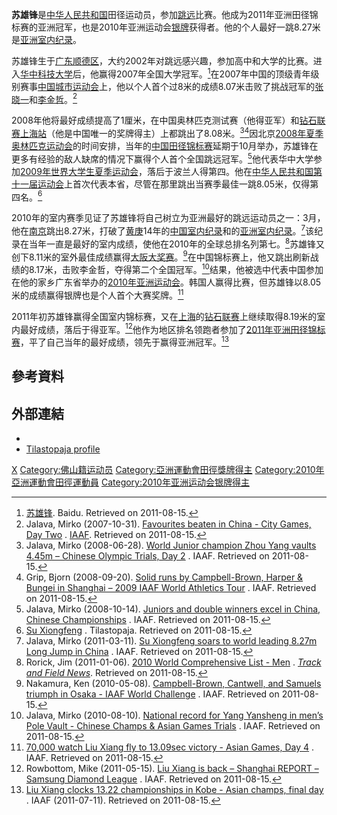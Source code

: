 {{Infobox sportsperson
| name                      = 蘇雄鋒
| image                     = 
| alt                       = 
| real_name                 = 
| native_name               = 
| native_name_lang          = 
| romanizedname             = 
| english_name              = 
| birth_name                = 
| nationality               = 
| national_team             = 
| ethnicity                 = 
| hometown                  = {{CHN-1949}}廣東省佛山市順德縣
| citizenship               = 
| birth_date                = {{Birth date and age|year=1987|month=3|day=21}}
| birth_place               = 
| death_date                = 
| death_place               = 
| resting_place             = 
| resting_place_coordinates = 
| monuments                 = 
| residence                 = 
| education                 = 華中科技大學
| alma_mater                = 華中科技大學
| occupation                = 
| years_active              = 2006 -
| agent                     = 
| height                    = {{height|m=1.81}}
| weight                    = {{weight|kg=70}}
| spouse                    = 
| country                   = 
| sport                     = 田徑
| event                     = 三級跳遠、跳遠、短跑
| collegeteam               = 
| league                    = 
| league_type               = 
| club                      = 
| team                      = 
| turnedpro                 = 
| former_partner            = 
| coach                     = 
| retired                   = 
| coaching                  = 
| worlds                    = 
{{ubl
|'''2009年夏季世界大學運動會'''：跳遠第4名
|'''2010年IAAF鑽石聯賽上海站'''：跳遠第3名
|'''2011年IAAF鑽石聯賽上海站'''：跳遠第2名
|'''2011年夏季世界大學運動會'''：跳遠第1名
|'''2013年IAAF鑽石聯賽上海站'''：跳遠第4名
|'''2013年IAAF世界挑戰賽北京站'''：跳遠第11名
}}
| regionals                 = 
{{ubl
|'''2008年亞洲室內田徑錦標賽'''：跳遠第六名
|'''2010年亞洲田徑大獎賽浦那站'''：跳遠第一名
|'''2010年亞洲田徑大獎賽邦加羅爾站'''：跳遠第八名
|'''2010年亞洲田徑大獎賽清奈站'''：跳遠第七名
|'''2010年亞洲運動會'''：跳遠第二名
|'''2011年亞洲田徑錦標賽'''：跳遠第一名
}}
| nationals                 = 
{{ubl
|'''2007年中國全國大學生運動會男子組'''：跳遠第1名
|'''2007年中國城市運動會男子組'''：跳遠第1名
|'''2008年中國田徑公開賽男子組'''：跳遠第4名
|'''2008年上海國際田徑黃金大獎賽'''：跳遠第3名
|'''2009年墨爾本田徑經典賽'''：跳遠第3名
|'''2009年中國全國運動會男子組'''：跳遠第4名
|'''2010年中國全國室內田徑錦標賽南京站男子組'''：跳遠第1名
|'''2010年大阪大獎賽'''：跳遠第1名
|'''2011年世界大學生運動會田徑選拔賽男子組'''：跳遠第14名
|'''2013年中國全國運動會男子組'''：跳遠第2名
|'''2016年中國全國田徑大獎賽紹興站男子組'''：跳遠第31名
}}
| olympics                  = 
| paralympics               = 
| commonwealth              = 
| highestranking            = 
| pb                        = 
{{ubl
|'''三級跳遠'''：15.32公尺（W：+1.4） （2006年）
|'''跳遠'''：8.27公尺 （2010年 '''中國全國室內田徑錦標賽南京站男子組紀錄'''）
|'''100公尺'''：10.58秒 （2006年）
}}
| medaltemplates            = 
{{MedalCountry|{{CHN-1949}}}}
{{MedalSport|男子田徑}}
{{MedalCompetition|上海國際田徑黃金大獎賽}}
{{MedalBronze|2008年中國上海市|跳遠}}
{{MedalCompetition|墨爾本田徑經典賽}}
{{MedalBronze|2009年澳大利亞墨爾本|跳遠}}
{{MedalCompetition|大阪大獎賽}}
{{MedalGold|2010年日本大阪府|跳遠}}
{{MedalCompetition|IAAF鑽石聯賽上海站}}
{{MedalBronze|2010年中國上海市|跳遠}}
{{MedalSilver|2011年中國上海市|跳遠}}
{{MedalCompetition|亞洲田徑大獎賽浦那站}}
{{MedalGold|2010年印度浦那|跳遠}}
{{MedalCompetition|亞洲運動會}}
{{MedalSilver|2010年中國廣東省廣州市天河區|跳遠}}
{{MedalCompetition|亞洲田徑錦標賽}}
{{MedalGold|2011年日本兵庫縣神戶市|跳遠}}
{{MedalCompetition|夏季世界大學運動會}}
{{MedalGold|2011年中國廣東省深圳市龍崗區|跳遠}}
| show-medals               = 
| updated                   = 2017年6月2日
}}
{{世大運獎牌記錄
|項目=田徑
|a1=2011
|b1=1
|c1=跳遠
}}
'''苏雄锋'''{{BD|1987年|3月21日||}}是[[中华人民共和国|中华人民共和国]]田径运动员，参加[[跳远|跳远]]比赛。他成为2011年亚洲田径锦标赛的亚洲冠军，也是2010年亚洲运动会[[银牌|银牌]]获得者。他的个人最好一跳8.27米是[[亚洲田径纪录列表|亚洲室内纪录]]。

苏雄锋生于[[广东|广东]][[顺德区|顺德区]]，大约2002年对跳远感兴趣，参加高中和大学的比赛。进入[[华中科技大学|华中科技大学]]后，他赢得2007年全国大学冠军。<ref name=Baidu>[http://baike.baidu.com/view/1196248.htm 苏雄锋]. Baidu. Retrieved on 2011-08-15.</ref>在2007年中国的顶级青年级别赛事[[中国城市运动会|中国城市运动会]]上，他以个人首个过8米的成绩8.07米击败了挑战冠军的[[张晓一|张晓一]]和[[李金哲_(跳远运动员)|李金哲]]。<ref>Jalava, Mirko (2007-10-31). [http://www.iaaf.org/news/Kind=2/newsId=42204.html Favourites beaten in China - City Games, Day Two] {{Wayback|url=http://www.iaaf.org/news/Kind=2/newsId=42204.html |date=20080331211914 }}. [[IAAF|IAAF]]. Retrieved on 2011-08-15.</ref>

2008年他将最好成绩提高了1厘米，在中国奥林匹克测试赛（他得亚军）和[[钻石联赛上海站|钻石联赛上海站]]（他是中国唯一的奖牌得主）上都跳出了8.08米。<ref>Jalava, Mirko (2008-06-28). [http://www.iaaf.org/OLY08/news/kind=100/newsid=45510.html World Junior champion Zhou Yang vaults 4.45m – Chinese Olympic Trials, Day 2] {{Wayback|url=http://www.iaaf.org/OLY08/news/kind=100/newsid=45510.html |date=20080708100618 }}. IAAF. Retrieved on 2011-08-15.</ref><ref>Grip, Bjorn (2008-09-20). [http://www.iaaf.org/GP08/news/kind=100/newsid=47787.html Solid runs by Campbell-Brown, Harper & Bungei in Shanghai – 2009 IAAF World Athletics Tour] {{Wayback|url=http://www.iaaf.org/GP08/news/kind=100/newsid=47787.html |date=20081209042523 }}. IAAF. Retrieved on 2011-08-15.</ref>因北京[[2008年夏季奥林匹克运动会|2008年夏季奥林匹克运动会]]的时间安排，当年的[[中国田径锦标赛|中国田径锦标赛]]延期于10月举办，苏雄锋在更多有经验的敌人缺席的情况下赢得个人首个全国跳远冠军。<ref>Jalava, Mirko (2008-10-14). [http://www.iaaf.org/news/kind=100/newsid=48035.html Juniors and double winners excel in China, Chinese Championships] {{Wayback|url=http://www.iaaf.org/news/kind=100/newsid=48035.html |date=20081017060715 }}. IAAF. Retrieved on 2011-08-15.</ref>他代表华中大学参加[[2009年世界大学生夏季运动会田径比赛|2009年世界大学生夏季运动会]]，落后于波兰人{{link-en|马辛·斯塔扎克|Marcin Starzak}}得第四。他在[[中华人民共和国第十一届运动会|中华人民共和国第十一届运动会]]上首次代表本省，尽管在那里跳出当赛季最佳一跳8.05米，仅得第四名。<ref>[http://www.tilastopaja.org/db/atm.php?ID=86237&Season=2009&Odd=0 Su Xiongfeng] {{Wayback|url=http://www.tilastopaja.org/db/atm.php?ID=86237&Season=2009&Odd=0 |date=20121026094735 }}. Tilastopaja. Retrieved on 2011-08-15.</ref>

2010年的室内赛季见证了苏雄锋将自己树立为亚洲最好的跳远运动员之一：3月，他在[[南京|南京]]跳出8.27米，打破了[[黄庚|黄庚]]14年的[[中国田径纪录|中国室内纪录]]和{{link-en|穆罕默德·萨尔曼·阿尔库瓦力迪|Mohamed Salman Al-Khuwalidi}}的[[亚洲田径纪录|亚洲室内纪录]]。<ref>Jalava, Mirko (2011-03-11). [http://www.iaaf.org/news/kind=100/newsid=55816.html Su Xiongfeng soars to world leading 8.27m Long Jump in China] {{Wayback|url=http://www.iaaf.org/news/kind=100/newsid=55816.html |date=20100323023124 }}. IAAF. Retrieved on 2011-08-15.</ref>该纪录在当年一直是最好的室内成绩，使他在2010年的全球总排名列第七。<ref>Rorick, Jim (2011-01-06). [http://www.trackandfieldnews.com/lists/display_list.php?list_id=4&sex_id=M&year=2010 2010 World Comprehensive List - Men] {{webarchive|url=https://web.archive.org/web/20110807175326/http://www.trackandfieldnews.com/lists/display_list.php?list_id=4&sex_id=M&year=2010 |date=2011-08-07 }}. ''[[Track_and_Field_News|Track and Field News]]''. Retrieved on 2011-08-15.</ref>苏雄锋又创下8.11米的室外最佳成绩赢得[[大阪大奖赛|大阪大奖赛]]。<ref>Nakamura, Ken (2010-05-08). [http://www.iaaf.org/IWC10/news/kind=100/newsid=56666.html Campbell-Brown, Cantwell, and Samuels triumph in Osaka - IAAF World Challenge] {{Wayback|url=http://www.iaaf.org/IWC10/news/kind=100/newsid=56666.html |date=20101212060109 }}. IAAF. Retrieved on 2011-08-15.</ref>在中国锦标赛上，他又跳出刷新战绩的8.17米，击败李金哲，夺得第二个全国冠军。<ref>Jalava, Mirko (2010-08-10). [http://www.iaaf.org/news/kind=100/newsid=57950.html National record for Yang Yansheng in men’s Pole Vault - Chinese Champs & Asian Games Trials] {{Wayback|url=http://www.iaaf.org/news/kind=100/newsid=57950.html |date=20121026033117 }}. IAAF. Retrieved on 2011-08-15.</ref>结果，他被选中代表中国参加在他的家乡广东省举办的[[2010年亚洲运动会田径比赛|2010年亚洲运动会]]。韩国人{{link-en|金德炫|Kim Deok-Hyeon}}赢得比赛，但苏雄锋以8.05米的成绩赢得银牌也是个人首个大赛奖牌。<ref>[http://www.iaaf.org/news/kind=100/newsid=58808.html 70,000 watch Liu Xiang fly to 13.09sec victory - Asian Games, Day 4] {{Wayback|url=http://www.iaaf.org/news/kind=100/newsid=58808.html |date=20110916201055 }}. IAAF. Retrieved on 2011-08-15.</ref>

2011年初苏雄锋赢得全国室内锦标赛，又在[[上海|上海]]的[[2011年钻石联赛|钻石联赛]]上继续取得8.19米的室内最好成绩，落后于{{link-en|米切尔·瓦特|Mitchell Watt}}得亚军。<ref>Rowbottom, Mike (2011-05-15). [http://www.iaaf.org/news/kind=100/newsid=60034.html Liu Xiang is back – Shanghai REPORT – Samsung Diamond League] {{Wayback|url=http://www.iaaf.org/news/kind=100/newsid=60034.html |date=20110917202136 }}. IAAF. Retrieved on 2011-08-15.</ref>他作为地区排名领跑者参加了[[2011年亚洲田径锦标赛|2011年亚洲田径锦标赛]]，平了自己当年的最好成绩，领先于{{link-en|苏帕纳拉·苏卡斯瓦斯蒂|Supanara Sukhasvasti}}赢得亚洲冠军。<ref>[http://www.iaaf.org/news/newsid=60855.html Liu Xiang clocks 13.22 championships in Kobe - Asian champs, final day] {{Wayback|url=http://www.iaaf.org/news/newsid=60855.html |date=20110910130235 }}. IAAF (2011-07-11). Retrieved on 2011-08-15.</ref>

== 參考資料 ==
{{Reflist}}

== 外部連結 ==
*{{IAAF name|231303}}
*[http://www.tilastopaja.org/db/atm.php?ID=86237&Season=2009&Odd=0 Tilastopaja profile] {{Wayback|url=http://www.tilastopaja.org/db/atm.php?ID=86237&Season=2009&Odd=0 |date=20121026094735 }}

{{authority control}}

{{DEFAULTSORT:S}}

[[Category:苏姓|X]]
[[Category:佛山籍运动员|Category:佛山籍运动员]]
[[Category:亞洲運動會田徑獎牌得主|Category:亞洲運動會田徑獎牌得主]]
[[Category:2010年亞洲運動會田徑運動員|Category:2010年亞洲運動會田徑運動員]]
[[Category:2010年亚洲运动会银牌得主|Category:2010年亚洲运动会银牌得主]]